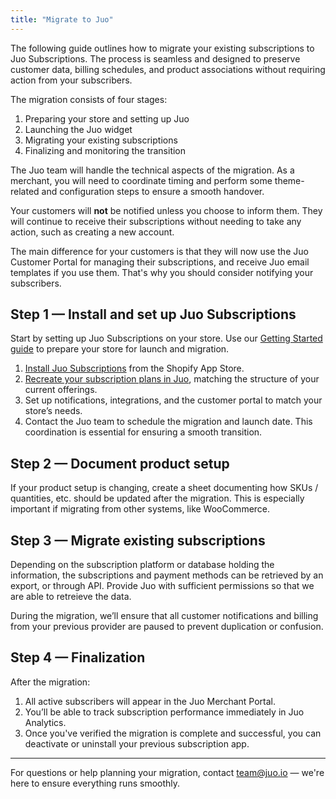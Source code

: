 ```yaml
---
title: "Migrate to Juo"
---
```


The following guide outlines how to migrate your existing subscriptions to Juo Subscriptions. The process is seamless and designed to preserve customer data, billing schedules, and product associations without requiring action from your subscribers.

The migration consists of four stages:

1. Preparing your store and setting up Juo
2. Launching the Juo widget
3. Migrating your existing subscriptions
4. Finalizing and monitoring the transition

The Juo team will handle the technical aspects of the migration. As a merchant, you will need to coordinate timing and perform some theme-related and configuration steps to ensure a smooth handover.

Your customers will **not** be notified unless you choose to inform them. They will continue to receive their subscriptions without needing to take any action, such as creating a new account.

The main difference for your customers is that they will now use the Juo Customer Portal for managing their subscriptions, and receive Juo email templates if you use them. That's why you should consider notifying your subscribers. 

## Step 1 — Install and set up Juo Subscriptions

Start by setting up Juo Subscriptions on your store. Use our [Getting Started guide](https://juo.io/docs/installing-the-app) to prepare your store for launch and migration.

1. [Install Juo Subscriptions](https://juo.io/docs/installing-the-app) from the Shopify App Store.
2. [Recreate your subscription plans in Juo](https://juo.io/docs/guides/creating-subscription-plan), matching the structure of your current offerings.
3. Set up notifications, integrations, and the customer portal to match your store’s needs.
4. Contact the Juo team to schedule the migration and launch date. This coordination is essential for ensuring a smooth transition.

## Step 2 — Document product setup

If your product setup is changing, create a sheet documenting how SKUs / quantities, etc. should be updated after the migration. This is especially important if migrating from other systems, like WooCommerce. 

## Step 3 — Migrate existing subscriptions

Depending on the subscription platform or database holding the information, the subscriptions and payment methods can be retrieved by an export, or through API. Provide Juo with sufficient permissions so that we are able to retreieve the data. 

During the migration, we’ll ensure that all customer notifications and billing from your previous provider are paused to prevent duplication or confusion.

## Step 4 — Finalization

After the migration:

1. All active subscribers will appear in the Juo Merchant Portal.
2. You’ll be able to track subscription performance immediately in Juo Analytics.
3. Once you've verified the migration is complete and successful, you can deactivate or uninstall your previous subscription app.

---

For questions or help planning your migration, contact [team@juo.io](mailto:team@juo.io) — we're here to ensure everything runs smoothly.